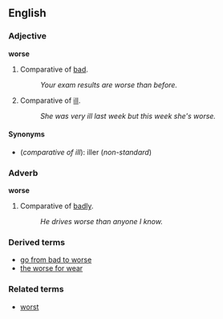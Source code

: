 ==English==
===Adjective===
'''worse'''

#Comparative of [[bad]].
#:''Your exam results are worse than before.''
#Comparative of [[ill]].
#:''She was very ill last week but this week she's worse.''

====Synonyms====

*(''comparative of ill''): iller (''non-standard'')

===Adverb===
'''worse'''

#Comparative of [[badly]].
#:''He drives worse than anyone I know.''

===Derived terms===
*[[go from bad to worse]]
*[[the worse for wear]]

===Related terms===
*[[worst]]